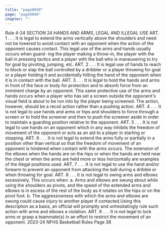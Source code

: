 ```yaml
---
title: "page0040"
page: "page0040"
chapter: ""
---
```


Rule 4-24 SECTION 24 HANDS AND ARMS, LEGAL AND ILLEGAL USE ART. 1 . . . It is legal to extend the arms vertically above the shoulders and need not be lowered to avoid contact with an opponent when the action of the opponent causes contact. This legal use of the arms and hands usually occurs when guard- ing the player making a throw-in, the player with the ball in pressing tactics and a player with the ball who is maneuvering to try for goal by pivoting, jumping, etc. ART. 2 . . . It is legal use of hands to reach to block or slap the ball controlled by a dribbler or a player throwing for goal or a player holding it and accidentally hitting the hand of the opponent when it is in contact with the ball. ART. 3 . . . It is legal to hold the hands and arms in front of the face or body for protection and to absorb force from an imminent charge by an opponent. This same protective use of the arms and hands occurs when a player who has set a screen outside the opponent's visual field is about to be run into by the player being screened. The action, however, should be a recoil action rather than a pushing action. ART. 4 . . . It is not legal to use hands and arms or hips and shoulders to force through a screen or to hold the screener and then to push the screener aside in order to maintain a guarding position relative to the opponent. ART. 5 . . . It is not legal to use hands on an opponent which in any way inhibits the freedom of movement of the opponent or acts as an aid to a player in starting or stopping. ART. 6 . . . It is not legal to extend the arms fully or partially in a position other than vertical so that the freedom of movement of an opponent is hindered when contact with the arms occurs. The extension of the elbows when the hands are on the hips or when the hands are held near the chest or when the arms are held more or less horizontally are examples of the illegal positions used. ART. 7 . . . It is not legal to use the hand and/or forearm to prevent an opponent from attacking the ball during a dribble or when throwing for goal. ART. 8 . . . It is not legal to swing arms and elbows excessively. This occurs when: a. Arms and elbows are swung about while using the shoulders as pivots, and the speed of the extended arms and elbows is in excess of the rest of the body as it rotates on the hips or on the pivot foot. b. The aggressiveness with which the arms and elbows are swung could cause injury to another player if contacted.Using this description as a basis, an official will promptly and unhesitatingly rule such action with arms and elbows a violation. ART. 9 . . . It is not legal to lock arms or grasp a teammate(s) in an effort to restrict the movement of an opponent. 2023-24 NFHS Basketball Rules Page 38

